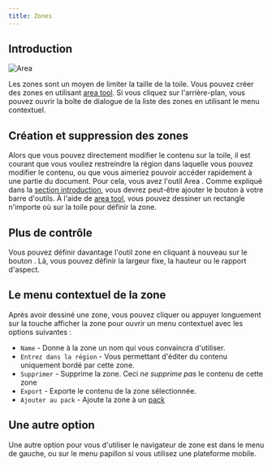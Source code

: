```yaml
---
title: Zones
---
```



## Introduction

![Area](area.png)

Les zones sont un moyen de limiter la taille de la toile. Vous pouvez créer des zones en utilisant [area tool](../tools/area). Si vous cliquez sur l'arrière-plan, vous pouvez ouvrir la boîte de dialogue de la liste des zones en utilisant le menu contextuel.

## Création et suppression des zones

Alors que vous pouvez directement modifier le contenu sur la toile, il est courant que vous vouliez restreindre la région dans laquelle vous pouvez modifier le contenu, ou que vous aimeriez pouvoir accéder rapidement à une partie du document. Pour cela, vous avez l'outil <Monitor className="inline-icon"/> Area . Comme expliqué dans la [section introduction](../), vous devrez peut-être ajouter le bouton <Monitor className="inline-icon"/> à votre barre d'outils. À l'aide de [area tool](../tools/area), vous pouvez dessiner un rectangle n'importe où sur la toile pour définir la zone.

## Plus de contrôle

Vous pouvez définir davantage l'outil zone en cliquant à nouveau sur le bouton <Monitor className="inline-icon"/>. Là, vous pouvez définir la largeur fixe, la hauteur ou le rapport d'aspect.

## Le menu contextuel de la zone

 Après avoir dessiné une zone, vous pouvez cliquer ou appuyer longuement sur la touche afficher la zone pour ouvrir un menu contextuel avec les options suivantes :

- `Name` - Donne à la zone un nom qui vous convaincra d'utiliser.
- `Entrez dans la région` - Vous permettant d'éditer du contenu uniquement bordé par cette zone.
- `Supprimer` - Supprime la zone. Ceci _ne supprime pas_ le contenu de cette zone
- `Export` - Exporte le contenu de la zone sélectionnée.
- `Ajouter au pack` - Ajoute la zone à un [pack](../pack)

## Une autre option

Une autre option pour vous d'utiliser le navigateur de zone est dans le menu de gauche, ou sur le menu papillon si vous utilisez une plateforme mobile.
